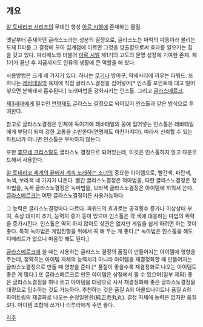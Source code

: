 == 개요 ==
[[알 토네리코 시리즈]]의 무대인 행성 [[아르 시엘]]에 존재하는 물질.

옛날부터 존재하던 글라스노라는 성분의 결정으로, 글라스노는 마력의 파동이라 불리는 도체 D파를 그 결정에 모아 임계점에 이르면 그것을 방출함으로써 효과를 일으키는 힘을 갖고 있다.
파라메노와 더불어 [[아르 시엘]] 제1기의 고도의 문명 성장에 기여한 존재. 제1기가 끝난 후 지금까지도 인류의 생활에 큰 역할을 해 왔다.

사용방법은 크게 세 가지가 있다. 하나는 [[무기]]나 방어구, 악세사리에 끼우는 파워드. 또 하나는 [[레바테일]]의 육체에 직접 글라스노결정을 집어넣어[* 인스톨 포인트에 대고 밀어넣으면 분해돼서 흡수된다.] 노래마법을 강화시키는 인스톨. 그리고 [[글라스메르크]].

[[제3세대]]에게 필수인 [[연명제]]도 글라스노 결정으로 되어있어 인스톨과 같은 방식으로 투여한다.

참고로 글라스노결정은 인체에 독이기에 레바테일의 몸에 집어넣는 인스톨은 레바테일에게 부담이 되며 강한 고통을 수반한다(연명제도 마찬가지다). 따라서 신뢰할 수 있는 파트너가 아니면 인스톨은 부탁하지 않는다.

또한 [[휴므네 크리스탈]]도 글라스노 결정으로 되어있는데, 이것은 인스톨하지 않고 다운로드해서 사용한다.


[[알 토네리코 세계의 끝에서 계속 노래하는 소녀]]의 중요한 아이템으로, 빨간색, 파란색, 녹색, 보라색 네 가지가 나온다. 빨간 글라스노결정은 적마법을, 파란 글라스노결정은 청마법을, 녹색 글라스노결정은 녹마법을, 보라색 글라스노결정은 아이템에 끼워서 쓴다. [[글라스메르크]]는 어떤 글라스노결정이든 사용가능하다.

그 능력은 글라스노결정마다 다르다. 파워드의 효과로는 공격횟수 증가나 이상상태 부여, 속성 대미지 추가, 능력치 증가 등이 있으며 인스톨은 각 색에 대응하는 마법의 위력을 증가시킨다. 인스톨은 딱히 하지 않아도 상관은 없지만 게임을 쉽게 하려면 하는 것이 좋다. 특히 녹마법은 게임진행을 위해서 꼭 해 두는 게 좋다.[* 녹마법은 인스톨을 해도 디메리트가 없으니 마음껏 해도 된다.]

[[글라스메르크]]에 쓸 때는 사용하는 글라스노 결정의 품질이 만들어지는 아이템에 영향을 주는데, 정확히는 아이템 자체의 능력치가 아니라 아이템을 재결정화할 때 만들어지는 글라스노결정으로 만들 때 영향을 준다.[* 품질이 좋을수록 재결정화로 나오는 아이템도 좋은 게 많다.] 또 글라스메르크로 만든 아이템은 상점에서 팔 수 있으며(일부 제외) 좋은 글라스노결정을 하나 쓰고 아이템을 대량으로 사서 재결정화해 좋은 글라스노결정을 대량으로 입수하는 것도 가능하다. 추천하는 것은 품질 A의 아콜드나이트나 품질 A의 화이트링의 재결화로 나오는 순정일환환(純正壱丸丸). 결정 자체에 능력은 없지만 품질 S다. 아이템 조합에 쓰거나 리루라에게 주면 좋다.

[[각주]]

